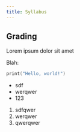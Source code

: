```yaml
---
title: Syllabus
---
```


## Grading

Lorem ipsum dolor sit amet

Blah:

```swift
print("Hello, world!")
```

* sdf
* werqwer
* 123

1. sdfqwer
2. werqwer
3. qwerqwer